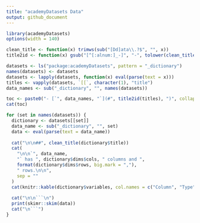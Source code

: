 ```yaml
---
title: "academyDatasets Data"
output: github_document
---
```


```r
library(academyDatasets)
options(width = 140)

clean_title <- function(x) trimws(sub("[Dd]ata\\.?$", "", x))
title2id <- function(x) gsub("[^[:alnum:]_-]", "-", tolower(clean_title(x)))

datasets <- ls("package:academyDatasets", pattern = "_dictionary")
names(datasets) <- datasets
datasets <- lapply(datasets, function(x) eval(parse(text = x)))
titles <- vapply(datasets, `[[`, character(1), "title")
data_names <- sub("_dictionary", "", names(datasets))
```

```r
toc <- paste0("- [`", data_names, "`](#", title2id(titles), ")", collapse = "\n")
cat(toc)
```

```r
for (set in names(datasets)) {
  dictionary <- datasets[[set]]
  data_name <- sub("_dictionary", "", set)
  data <- eval(parse(text = data_name))
  
  cat("\n\n##", clean_title(dictionary$title))
  cat(
    "\n\n`", data_name, 
    "` has ", dictionary$dims$cols, " columns and ",
    format(dictionary$dims$rows, big.mark = ","),
    " rows.\n\n",
    sep = ""
  )
  cat(knitr::kable(dictionary$variables, col.names = c("Column", "Type", "Description")), sep = "\n")
  
  cat("\n\n```\n")
  print(skimr::skim(data))
  cat("\n```")
}
```
